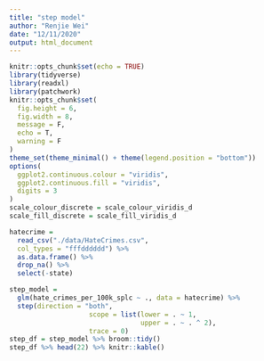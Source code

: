 ```yaml
---
title: "step model"
author: "Renjie Wei"
date: "12/11/2020"
output: html_document
---
```


```r
knitr::opts_chunk$set(echo = TRUE)
library(tidyverse)
library(readxl)
library(patchwork)
knitr::opts_chunk$set(
  fig.height = 6,
  fig.width = 8,
  message = F,
  echo = T,
  warning = F
)
theme_set(theme_minimal() + theme(legend.position = "bottom"))
options(
  ggplot2.continuous.colour = "viridis",
  ggplot2.continuous.fill = "viridis",
  digits = 3
)
scale_colour_discrete = scale_colour_viridis_d
scale_fill_discrete = scale_fill_viridis_d
```

```r
hatecrime = 
  read_csv("./data/HateCrimes.csv",
  col_types = "fffdddddd") %>% 
  as.data.frame() %>% 
  drop_na() %>% 
  select(-state)

step_model =
  glm(hate_crimes_per_100k_splc ~ ., data = hatecrime) %>% 
  step(direction = "both",
                    scope = list(lower = . ~ 1,
                                 upper = . ~ . ^ 2),
                    trace = 0)
step_df = step_model %>% broom::tidy()
step_df %>% head(22) %>% knitr::kable()

```

